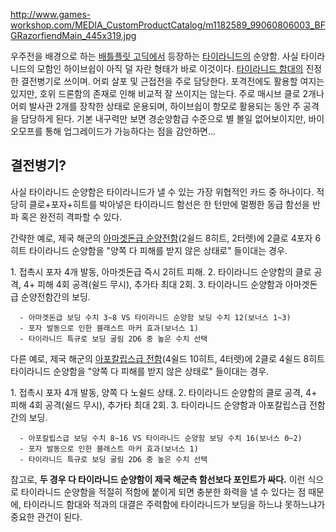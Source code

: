 http://www.games-workshop.com/MEDIA_CustomProductCatalog/m1182589_99060806003_BFGRazorfiendMain_445x319.jpg 

우주전을 배경으로 하는 [[배틀플릿 고딕]]에서 등장하는 [[타이라니드]]의 순양함. 사실 타이라니드의 모함인 하이브쉽이 아직 덜 자란 형태가 바로 이것이다. [[타이라니드 함대]]의 진정한 결전병기로 쓰이며. 어뢰 살포 및 근접전을 주로 담당한다. 포격전에도 활용할 여지는 있지만, 호위 드론함의 존재로 인해 비교적 잘 쓰이지는 않는다. 주로 매시브 클로 2개나 어뢰 발사관 2개를 장착한 상태로 운용되며, 하이브쉽이 항모로 활용되는 동안 주 공격을 담당하게 된다. 기본 내구력만 보면 경순양함급 수준으로 별 볼일 없어보이지만, 바이오모프를 통해 업그레이드가 가능하다는 점을 감안하면...  

== 결전병기? ==
사실 타이라니드 순양함은 타이라니드가 낼 수 있는 가장 위협적인 카드 중 하나이다. 적당히 클로+포자+히트를 박아넣은 타이라니드 함선은 한 턴만에 멀쩡한 동급 함선을 반파 혹은 완전히 격파할 수 있다. 

간략한 예로, 제국 해군의 [[아마겟돈급 순양전함]](2쉴드 8히트, 2터렛)에 2클로 4포자 6히트 타이라니드 순양함을 "양쪽 다 피해를 받지 않은 상태로" 들이대는 경우. 

1. 접촉시 포자 4개 발동, 아마겟돈급 즉시 2히트 피해.
2. 타이라니드 순양함의 클로 공격, 4+ 피해 4회 공격(쉴드 무시), 추가타 최대 2회.
3. 타이라니드 순양함과 아마겟돈급 순양전함간의 보딩. 
   - 아마겟돈급 보딩 수치 3~8 VS 타이라니드 순양함 보딩 수치 12(보너스 1~3) 
   - 포자 발동으로 인한 블래스트 마커 효과(보너스 1) 
   - 타이라니드 특규로 보딩 굴림 2D6 중 높은 수치 선택

다른 예로, 제국 해군의 [[아포칼립스급 전함]](4쉴드 10히트, 4터렛)에 2클로 4쉴드 8히트 타이라니드 순양함을 "양쪽 다 피해를 받지 않은 상태로" 들이대는 경우. 

1. 접촉시 포자 4개 발동, 양쪽 다 노쉴드 상태.
2. 타이라니드 순양함의 클로 공격, 4+ 피해 4회 공격(쉴드 무시), 추가타 최대 2회.
3. 타이라니드 순양함과 아포칼립스급 전함간의 보딩. 
   - 아포칼립스급 보딩 수치 8~16 VS 타이라니드 순양함 보딩 수치 16(보너스 0~2) 
   - 포자 발동으로 인한 블래스트 마커 효과(보너스 1) 
   - 타이라니드 특규로 보딩 굴림 2D6 중 높은 수치 선택

참고로, '''두 경우 다 타이라니드 순양함이 제국 해군측 함선보다 포인트가 싸다.'''
이런 식으로 타이라니드 순양함을 적절히 적함에 붙이게 되면 충분한 화력을 낼 수 있다는 점 때문에, 타이라니드 함대와 적과의 대결은 주력함에 타이라니드가 보딩을 하느냐 못하느냐가 중요한 관건이 된다.     
   
  
